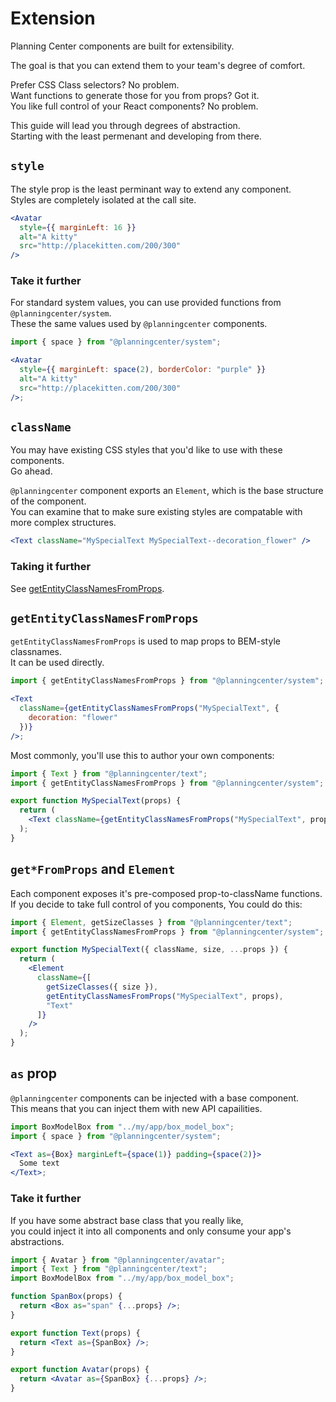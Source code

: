 
# Extension

Planning Center components are built for extensibility.

The goal is that you can extend them to your team's degree of comfort.

Prefer CSS Class selectors? No problem.  
Want functions to generate those for you from props? Got it.  
You like full control of your React components? No problem.

This guide will lead you through degrees of abstraction.  
Starting with the least permenant and developing from there.

## `style`

The style prop is the least perminant way to extend any component.  
Styles are completely isolated at the call site.

```jsx
<Avatar
  style={{ marginLeft: 16 }}
  alt="A kitty"
  src="http://placekitten.com/200/300"
/>
```

### Take it further

For standard system values, you can use provided functions from `@planningcenter/system`.  
These the same values used by `@planningcenter` components.

```jsx
import { space } from "@planningcenter/system";

<Avatar
  style={{ marginLeft: space(2), borderColor: "purple" }}
  alt="A kitty"
  src="http://placekitten.com/200/300"
/>;
```

## `className`

You may have existing CSS styles that you'd like to use with these components.  
Go ahead.

`@planningcenter` component exports an `Element`, which is the base structure of the component.  
You can examine that to make sure existing styles are compatable with more complex structures.

```jsx
<Text className="MySpecialText MySpecialText--decoration_flower" />
```

### Taking it further

See [getEntityClassNamesFromProps](#getEntityClassNamesFromProps).

## `getEntityClassNamesFromProps`

`getEntityClassNamesFromProps` is used to map props to BEM-style classnames.  
It can be used directly.

```jsx
import { getEntityClassNamesFromProps } from "@planningcenter/system";

<Text
  className={getEntityClassNamesFromProps("MySpecialText", {
    decoration: "flower"
  })}
/>;
```

Most commonly, you'll use this to author your own components:

```jsx
import { Text } from "@planningcenter/text";
import { getEntityClassNamesFromProps } from "@planningcenter/system";

export function MySpecialText(props) {
  return (
    <Text className={getEntityClassNamesFromProps("MySpecialText", props)} />
  );
}
```

## `get*FromProps` and `Element`

Each component exposes it's pre-composed prop-to-className functions.  
If you decide to take full control of you components,
You could do this:

```jsx
import { Element, getSizeClasses } from "@planningcenter/text";
import { getEntityClassNamesFromProps } from "@planningcenter/system";

export function MySpecialText({ className, size, ...props }) {
  return (
    <Element
      className={[
        getSizeClasses({ size }),
        getEntityClassNamesFromProps("MySpecialText", props),
        "Text"
      ]}
    />
  );
}
```

## `as` prop

`@planningcenter` components can be injected with a base component.  
This means that you can inject them with new API capailities.

```jsx
import BoxModelBox from "../my/app/box_model_box";
import { space } from "@planningcenter/system";

<Text as={Box} marginLeft={space(1)} padding={space(2)}>
  Some text
</Text>;
```

### Take it further

If you have some abstract base class that you really like,  
you could inject it into all components and only consume your app's abstractions.

```jsx
import { Avatar } from "@planningcenter/avatar";
import { Text } from "@planningcenter/text";
import BoxModelBox from "../my/app/box_model_box";

function SpanBox(props) {
  return <Box as="span" {...props} />;
}

export function Text(props) {
  return <Text as={SpanBox} />;
}

export function Avatar(props) {
  return <Avatar as={SpanBox} {...props} />;
}
```
